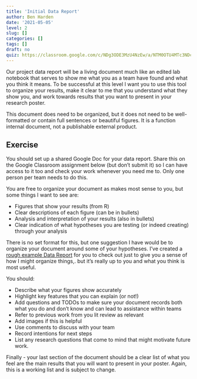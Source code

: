 ```yaml
---
title: 'Initial Data Report'
author: Ben Harden
date: '2021-05-05'
level: 2
slug: []
categories: []
tags: []
draft: no
quiz: https://classroom.google.com/c/NDg3ODE3MzU4NzEw/a/NTM0OTU4MTc3NDcz/details
---
```


Our project data report will be a living document much like an edited lab notebook that serves to show me what you as a team have found and what you think it means. To be successful at this level I want you to use this tool to organize your results, make it clear to me that you understand what they show you, and work towards results that you want to present in your research poster.

This document does need to be organized, but it does not need to be well-formatted or contain full sentences or beautiful figures. It is a function internal document, not a publishable external product. 

## Exercise

You should set up a shared Google Doc for your data report. Share this on the Google Classroom assignment below (but don't submit it) so I can have access to it too and check your work whenever you need me to. Only one person per team needs to do this.

You are free to organize your document as makes most sense to you, but some things I want to see are:

* Figures that show your results (from R)
* Clear descriptions of each figure (can be in bullets)
* Analysis and interpretation of your results (also in bullets)
* Clear indication of what hypotheses you are testing (or indeed creating) through your analysis

There is no set format for this, but one suggestion I have would be to organize your document around some of your hypotheses. I've created a [rough example Data Report](https://classroom.google.com/c/NDg3ODE3MzU4NzEw/m/NTM0OTU2MDc0NDkw/details) for you to check out just to give you a sense of how I might organize things,. but it's really up to you and what you think is most useful.

You should:

* Describe what your figures show accurately
* Highlight key features that you can explain (or not!)
* Add questions and TODOs to make sure your document records both what you do and don't know and can lead to assistance within teams 
* Refer to previous work from you lit review as relevant
* Add images if this is helpful
* Use comments to discuss with your team
* Record intentions for next steps
* List any research questions that come to mind that might motivate future work.

Finally - your last section of the document should be a clear list of what you feel are the main results that you will want to present in your poster. Again, this is a working list and is subject to change.


